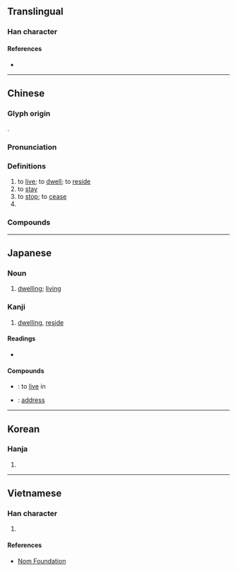{{character info/new}}
{{also|隹}}
==Translingual==

===Han character===
{{Han char|rn=9|rad=人|as=05|sn=7|four=20214|canj=OYG|ids=⿰亻主}}

====References====
* {{Han ref|kx=0098.090|dkj=00505|dj=0207.020|hdz=10137.090|uh=4F4F|ud=20303|bh=A6ED|bd=42733}}

----

==Chinese==
{{zh-forms}}

===Glyph origin===
{{Han etym}}
{{Han compound|人|alt1=亻|主|ls=psc|c1=s|c2=p}}.

===Pronunciation===
{{zh-pron
|m=zhù
|m-s=zu4
|c=zyu6
|h=pfs=chhu
|md=cê̤ṳ
|mn=qz,tw,xm,zz:chū/qz:tiū
|mn_note=chū - literary; tiū - vernacular
|w=3zr
|mc=y
|oc=y
|ma=zh-zhù.ogg
|cat=v,suf
}}

===Definitions===
{{zh-hanzi}}

# to [[live]]; to [[dwell]]; to [[reside]]
# to [[stay]]
# to [[stop]]; to [[cease]]
# {{n-g|Verb suffix indicating [[firmness]], [[steadiness]] or coming to a halt.}}

{{attention|yue|also Cantonese usage?}}
{{attention|zh|also "to inhabit/live in"?}}

===Compounds===
{{zh-der|不住|不住口|不住嘴|不住眼|不停住|且住|久停久住|住口|住嘴|住址|住坐|住宅|住宅區|住宅單元|住宅旅社|住客|住家|住宿|住屋|住戶|住所|住手|住持|住民|住紮|住腳|住處|住閒|住院|住院醫師|保不住|保住|借住|停住|僵住|凍住|勒住|原住民|去住|去住無門|吃不住|吃得住|呆住|咬住|問住|喝住|噤住|嚇住|嚥住|困住|國民住宅|圍住|團團圍住|坐不住|塞住|壓不住|壓住|夜住曉行|安住|寬住|封住|對不住|小住|就此打住|居住|居住密度|居住環境|居住自由|常住|幫住|平價住宅|忍不住|怔住|愣住|憋不住|截住|戳得住|扎住|打住|打住話頭|扯住|扶住|把不住|把住|把持不住|把腳不住|抓住|抵不住|抵住|招架不住|拴住|拿不住|拿住|拿得住|拿把不住|按捺不住|挺住|捉住|捉腳不住|捉身不住|捧住|掌不住|掐住|掛不住|掩不住|掩住|摀不住|摀住|摟住|摳住|撐不住|撐得住|擋不住|擋住|擱不住|擱得住|攔住|攫住|架不住|楞住|款住|止不住|止住|沉不住氣|沉住氣|沉得住氣|沒住頭|煞住|熬不住|留住|留客住|白住|白吃白住|瞞住|矇住|禁不住|禁得住|移住|穩住|立不住腳|站不住|站不住腳|站住|站住腳|站得住|管不住|絆住|給我記住|綁住|縛住|繫住|纏住|罩不住|罩得住|耐不住|蒙住|蓋住|衣食住行|裹住|記住|貧民住宅|起住|遮住|遲行早住|長住|閒住|閣不住|限制住居|隔不住|難住了|靠不住|靠得住|頂針捱住|食衣住行|養不住|鯁住|黏住}}

{{zh-cat|Beginning}}

----

==Japanese==

===Noun===
{{ja-kanjitab|じゅう|yomi=on}}
{{ja-noun|じゅう}}

# [[dwelling]]; [[living]]

===Kanji===
{{ja-kanji|grade=3|rs=人05}}

# [[dwelling]], [[reside]]

====Readings====
* {{ja-readings|goon=[[じゅう]] (jū)|kanon=[[ちゅう]] (chū) {{non-joyo-reading}}|kun=[[すむ]] (sumu), [[とどまる]] (todomaru), [[やむ]] (yamu)}}

====Compounds====
* {{ja-r|住む|すむ}}: to [[live]] in
* {{ja-r|住所|じゅうしょ}}: [[address]]

----

==Korean==

===Hanja===
{{ko-hanja|hangeul=주|mr=chu}}

# {{defn|lang=ko|sort=人05}}

----

==Vietnamese==

===Han character===
{{vi-hantu|[[trú]], [[trọ]], [[giọ]]|rs=人05}}

# {{defn|lang=vi|sort=人05}}

====References====
* [http://nomfoundation.org/common/nom_details.php?codepoint=4f4f Nom Foundation]